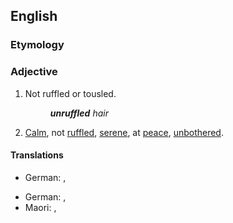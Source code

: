 ==English==

===Etymology===
{{prefix|en|un|ruffled}}

===Adjective===
{{en-adj}}

# Not ruffled or tousled.
#: '''''unruffled''' hair''
# [[calm|Calm]], not [[ruffled]], [[serene]], at [[peace]], [[unbothered]].

====Translations====
{{trans-top|not ruffled or tousled}}
* German: {{t+|de|glatt}}, {{t|de|unzerzaust}}
{{trans-mid}}
{{trans-bottom}}
{{trans-top|calm, untroubled}}
* German: {{t+|de|ruhig}}, {{t|de|unerschüttert}}
* Maori: {{t|mi|māoriori}}, {{t|mi|māhuruhuru }}
{{trans-mid}}
{{trans-bottom}}